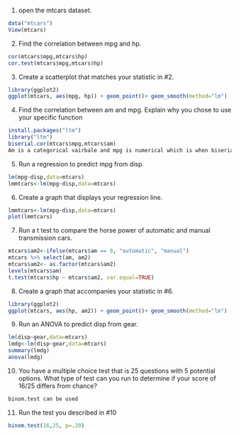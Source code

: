 1. open the mtcars dataset.
```{r}
data("mtcars")
View(mtcars)
```
2. Find the correlation between mpg and hp.
```{r}
cor(mtcars$mpg,mtcars$hp)
cor.test(mtcars$mpg,mtcars$hp)
```
3. Create a scatterplot that matches your statistic in #2. 
```{r}
library(ggplot2)
ggplot(mtcars, aes(mpg, hp)) + geom_point()+ geom_smooth(method="lm")
```
4. Find the correlation between am and mpg. Explain why you chose to use your specific function
```{r}
install.packages("ltm")
library("ltm")
biserial.cor(mtcars$mpg,mtcars$am)
Am is a categorical vairbale and mpg is numerical which is when biserial.cor test is used, a regular cor.test/cor function would not be appropriate since it is used for only numerical variables.
```
5. Run a regression to predict mpg from disp.
```{r}
lm(mpg~disp,data=mtcars)
lmmtcars<-lm(mpg~disp,data=mtcars)
```
6. Create a graph that displays your regression line. 
```{r}
lmmtcars<-lm(mpg~disp,data=mtcars)
plot(lmmtcars)
```
7. Run a t test to compare the horse power of automatic and manual transmission cars. 
```{r}
mtcars$am2<-ifelse(mtcars$am == 0, "automatic", "manual")
mtcars %>% select(am, am2)
mtcars$am2<- as.factor(mtcars$am2)
levels(mtcars$am)
t.test(mtcars$hp ~ mtcars$am2, var.equal=TRUE)
```
8. Create a graph that accompanies your statistic in #6.
```{r}
library(ggplot2)
ggplot(mtcars, aes(hp, am2)) + geom_point()+ geom_smooth(method="lm")
```
9. Run an ANOVA to predict disp from gear. 
```{r}
lm(disp~gear,data=mtcars)
lmdg<-lm(disp~gear,data=mtcars)
summary(lmdg)
anova(lmdg)
```
10. You have a multiple choice test that is 25 questions with 5 potential options. What type of test can you run to determine if your score of 16/25 differs from chance? 
```{r}
binom.test can be used
```
11. Run the test you described in #10
```{r}
binom.test(16,25, p=.20)
```

